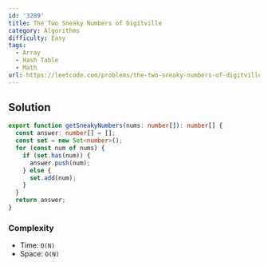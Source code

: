 ```yaml
---
id: '3289'
title: The Two Sneaky Numbers of Digitville
category: Algorithms
difficulty: Easy
tags:
  - Array
  - Hash Table
  - Math
url: https://leetcode.com/problems/the-two-sneaky-numbers-of-digitville
---
```


## Solution

```typescript showLineNumbers
export function getSneakyNumbers(nums: number[]): number[] {
  const answer: number[] = [];
  const set = new Set<number>();
  for (const num of nums) {
    if (set.has(num)) {
      answer.push(num);
    } else {
      set.add(num);
    }
  }
  return answer;
}
```

### Complexity

- Time: `O(N)`
- Space: `O(N)`
